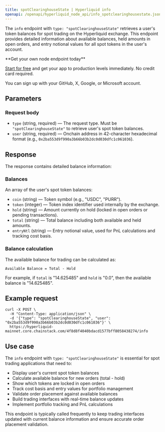 ```yaml
---
title: spotClearinghouseState | Hyperliquid info
openapi: /openapi/hyperliquid_node_api/info_spotclearinghousestate.json post /4f8d8f4040bdacd1577bff8058438274/info
---
```


The `info` endpoint with `type: "spotClearinghouseState"` retrieves a user's token balances for spot trading on the Hyperliquid exchange. This endpoint provides detailed information about available balances, held amounts in open orders, and entry notional values for all spot tokens in the user's account.

<Check>
**Get your own node endpoint today**

[Start for free](https://console.chainstack.com/) and get your app to production levels immediately. No credit card required.

You can sign up with your GitHub, X, Google, or Microsoft account.
</Check>

## Parameters

### Request body

* `type` (string, required) — The request type. Must be `"spotClearinghouseState"` to retrieve user's spot token balances.
* `user` (string, required) — Onchain address in 42-character hexadecimal format (e.g., `0x2ba553d9f990a3b66b03b2dc0d030dfc1c061036`).

## Response

The response contains detailed balance information:

### Balances

An array of the user's spot token balances:

* `coin` (string) — Token symbol (e.g., "USDC", "PURR").
* `token` (integer) — Token index identifier used internally by the exchange.
* `hold` (string) — Amount currently on hold (locked in open orders or pending transactions).
* `total` (string) — Total balance including both available and held amounts.
* `entryNtl` (string) — Entry notional value, used for PnL calculations and tracking cost basis.

### Balance calculation

The available balance for trading can be calculated as:
```
Available Balance = Total - Hold
```

For example, if `total` is "14.625485" and `hold` is "0.0", then the available balance is "14.625485".

## Example request

```shell Shell
curl -X POST \
  -H "Content-Type: application/json" \
  -d '{"type": "spotClearinghouseState", "user": "0x2ba553d9f990a3b66b03b2dc0d030dfc1c061036"}' \
  https://hyperliquid-mainnet.core.chainstack.com/4f8d8f4040bdacd1577bff8058438274/info
```

## Use case

The `info` endpoint with `type: "spotClearinghouseState"` is essential for spot trading applications that need to:

* Display user's current spot token balances
* Calculate available balance for new orders (total - hold)
* Show which tokens are locked in open orders
* Track cost basis and entry values for portfolio management
* Validate order placement against available balances
* Build trading interfaces with real-time balance updates
* Implement portfolio tracking and PnL calculations

This endpoint is typically called frequently to keep trading interfaces updated with current balance information and ensure accurate order placement validation.
